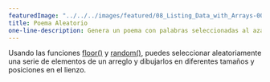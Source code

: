 ---
featuredImage: "../../../images/featured/08_Listing_Data_with_Arrays-00_Random_Poetry-thumbnail.png"
title: Poema Aleatorio
one-line-description: Genera un poema con palabras seleccionadas al azar de un banco de palabras.
---

Usando las funciones <a href="https://p5js.org/reference/#/p5/floor" target="_blank">floor()</a> y 
<a href="https://p5js.org/reference/#/p5/random" target="_blank">random()</a>, puedes seleccionar 
aleatoriamente una serie de elementos de un arreglo y dibujarlos en diferentes tamaños y posiciones en el lienzo.